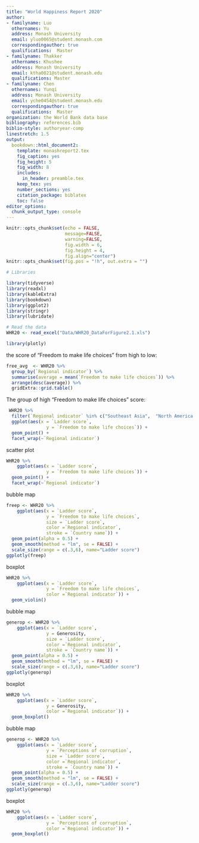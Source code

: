 ```yaml
---
title: "World Happiness Report 2020"
author:
- familyname: Luo
  othernames: Yu
  address: Monash University
  email: yluo0065@student.monash.com
  correspondingauthor: true
  qualifications:  Master
- familyname: Thakker
  othernames: Khushee
  address: Monash University
  email: ktha0021@student.monash.edu
  qualifications: Master
- familyname: Chen
  othernames: Yunqi
  address: Monash University
  email: yche0454@student.monash.edu
  correspondingauthor: true
  qualifications:  Master
organization: the World Bank data base
bibliography: references.bib
biblio-style: authoryear-comp
linestretch: 1.5
output:
  bookdown::html_document2:
    template: monashreport2.tex
    fig_caption: yes
    fig_height: 5
    fig_width: 8
    includes:
      in_header: preamble.tex
    keep_tex: yes
    number_sections: yes
    citation_package: biblatex
    toc: false
editor_options: 
  chunk_output_type: console
---
```


```r
knitr::opts_chunk$set(echo = FALSE, 
                      message=FALSE, 
                      warning=FALSE,
                      fig.width = 6, 
                      fig.height = 4,
                      fig.align="center")
knitr::opts_chunk$set(fig.pos = "!h", out.extra = "")

# Libraries

library(tidyverse)
library(readxl)
library(kableExtra)
library(bookdown)
library(ggplot2)
library(stringr)
library(lubridate)
```


```r
# Read the data
WHR20 <- read_excel("Data/WHR20_DataForFigure2.1.xls")
```

\section*{Introduction}

\section*{1 }

\subsection*{1.2 }


\clearpage
\section*{2 }

\subsection*{2.1 }


\subsection*{2.4 Freedom to make life choices }

```r
library(plotly)
```

the score of "Freedom to make life choices" from high to low:
```r
free_avg  <- WHR20 %>%
  group_by(`Regional indicator`) %>% 
  summarise(average = mean(`Freedom to make life choices`)) %>% 
  arrange(desc(average)) %>% 
  gridExtra::grid.table()
```

The group of high "Freedom to make life choices" score:
```r
 WHR20 %>%
  filter(`Regional indicator` %in% c("Southeast Asia",  "North America and ANZ", "Western Europe", "Latin America and Caribbean")) %>% 
  ggplot(aes(x = `Ladder score`, 
               y = `Freedom to make life choices`)) +
  geom_point() +
  facet_wrap(~`Regional indicator`)

```




scatter plot
```r
WHR20 %>% 
    ggplot(aes(x = `Ladder score`, 
               y = `Freedom to make life choices`)) +
  geom_point() +
  facet_wrap(~`Regional indicator`)
```



bubble map
```r
freep <- WHR20 %>% 
    ggplot(aes(x = `Ladder score`, 
               y = `Freedom to make life choices`, 
               size = `Ladder score`, 
               color =`Regional indicator`,
               stroke = `Country name`)) +
  geom_point(alpha = 0.5) +
  geom_smooth(method = "lm", se = FALSE) +
  scale_size(range = c(.3,6), name="Ladder score")
ggplotly(freep)
```

boxplot
```r
WHR20 %>% 
    ggplot(aes(x = `Ladder score`, 
               y = `Freedom to make life choices`, 
               color =`Regional indicator`)) + 
  geom_violin()
```


\subsection*{2.5 Generosity }

bubble map
```r
generop <- WHR20 %>% 
    ggplot(aes(x = `Ladder score`, 
               y = Generosity, 
               size = `Ladder score`, 
               color =`Regional indicator`,
               stroke = `Country name`)) +
  geom_point(alpha = 0.5) +
  geom_smooth(method = "lm", se = FALSE) +
  scale_size(range = c(.3,6), name="Ladder score")
ggplotly(generop)
```

boxplot
```r
WHR20 %>% 
    ggplot(aes(x = `Ladder score`, 
               y = Generosity, 
               color =`Regional indicator`)) + 
  geom_boxplot()
```


\subsection*{2.6 Perceptions of corruption }

bubble map
```r
generop <- WHR20 %>% 
    ggplot(aes(x = `Ladder score`, 
               y = `Perceptions of corruption`, 
               size = `Ladder score`, 
               color =`Regional indicator`,
               stroke = `Country name`)) +
  geom_point(alpha = 0.5) +
  geom_smooth(method = "lm", se = FALSE) +
  scale_size(range = c(.3,6), name="Ladder score")
ggplotly(generop)
```

boxplot
```r
WHR20 %>% 
    ggplot(aes(x = `Ladder score`, 
               y = `Perceptions of corruption`, 
               color =`Regional indicator`)) + 
  geom_boxplot()
```


\clearpage
\section*{3 }

\subsection*{3.1 }

\clearpage
\section*{References}


